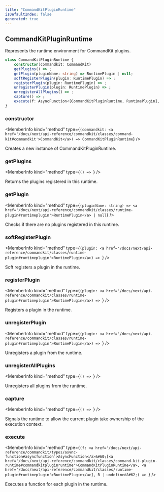 ```yaml
---
title: "CommandKitPluginRuntime"
isDefaultIndex: false
generated: true
---
```



<!-- This file was generated from the CommandKit source. Do not modify. Instead, re-run the "docgen" script -->


## CommandKitPluginRuntime

<GenerationInfo sourceFile="packages/commandkit/src/plugins/plugin-runtime/CommandKitPluginRuntime.ts" sourceLine="15" packageName="commandkit" />

Represents the runtime environment for CommandKit plugins.

```ts title="Signature"
class CommandKitPluginRuntime {
    constructor(commandkit: CommandKit)
    getPlugins() => ;
    getPlugin(pluginName: string) => RuntimePlugin | null;
    softRegisterPlugin(plugin: RuntimePlugin) => ;
    registerPlugin(plugin: RuntimePlugin) => ;
    unregisterPlugin(plugin: RuntimePlugin) => ;
    unregisterAllPlugins() => ;
    capture() => ;
    execute(f: AsyncFunction<[CommandKitPluginRuntime, RuntimePlugin], R | undefined>) => ;
}
```

<div className="members-wrapper">

### constructor

<MemberInfo kind="method" type={`(commandkit: <a href='/docs/next/api-reference/commandkit/classes/command-kit#commandkit'>CommandKit</a>) => CommandKitPluginRuntime`}   />

Creates a new instance of CommandKitPluginRuntime.
### getPlugins

<MemberInfo kind="method" type={`() => `}   />

Returns the plugins registered in this runtime.
### getPlugin

<MemberInfo kind="method" type={`(pluginName: string) => <a href='/docs/next/api-reference/commandkit/classes/runtime-plugin#runtimeplugin'>RuntimePlugin</a> | null`}   />

Checks if there are no plugins registered in this runtime.
### softRegisterPlugin

<MemberInfo kind="method" type={`(plugin: <a href='/docs/next/api-reference/commandkit/classes/runtime-plugin#runtimeplugin'>RuntimePlugin</a>) => `}   />

Soft registers a plugin in the runtime.
### registerPlugin

<MemberInfo kind="method" type={`(plugin: <a href='/docs/next/api-reference/commandkit/classes/runtime-plugin#runtimeplugin'>RuntimePlugin</a>) => `}   />

Registers a plugin in the runtime.
### unregisterPlugin

<MemberInfo kind="method" type={`(plugin: <a href='/docs/next/api-reference/commandkit/classes/runtime-plugin#runtimeplugin'>RuntimePlugin</a>) => `}   />

Unregisters a plugin from the runtime.
### unregisterAllPlugins

<MemberInfo kind="method" type={`() => `}   />

Unregisters all plugins from the runtime.
### capture

<MemberInfo kind="method" type={`() => `}   />

Signals the runtime to allow the current plugin take ownership of the execution context.
### execute

<MemberInfo kind="method" type={`(f: <a href='/docs/next/api-reference/commandkit/types/async-function#asyncfunction'>AsyncFunction</a>&#60;[<a href='/docs/next/api-reference/commandkit/classes/command-kit-plugin-runtime#commandkitpluginruntime'>CommandKitPluginRuntime</a>, <a href='/docs/next/api-reference/commandkit/classes/runtime-plugin#runtimeplugin'>RuntimePlugin</a>], R | undefined&#62;) => `}   />

Executes a function for each plugin in the runtime.


</div>

